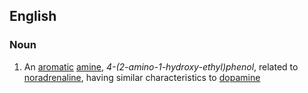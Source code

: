 ==English==

===Noun===
{{wikipedia}}
{{en-noun|-}}

# {{lb|en|organic compound}} An [[aromatic]] [[amine]], ''4-(2-amino-1-hydroxy-ethyl)phenol'', related to [[noradrenaline]], having similar characteristics to [[dopamine]]